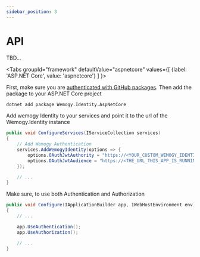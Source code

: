 ```yaml
---
sidebar_position: 3
---
```


# API

TBD...

<Tabs
	groupId="framework"
  defaultValue="aspnetcore"
  values={[
    {label: 'ASP.NET Core', value: 'aspnetcore'}
  ]
}>
<TabItem value="aspnetcore">

First, make sure you are [authenticated with GitHub packages](https://docs.github.com/en/packages/guides/configuring-dotnet-cli-for-use-with-github-packages#authenticating-to-github-packages). Then add the package to your ASP.NET Core project

```bash
dotnet add package Wemogy.Identity.AspNetCore
```

Add wemogy Identity to your services and point it to the url of the Wemogy.Identity instance

```csharp title="Startup.cs"
public void ConfigureServices(IServiceCollection services)
{
    // Add Wemogy Authentication
    services.AddWemogyIdentity(options => {
        options.OAuthJwtAuthority = "https://<YOUR_CUSTOM_WEMOGY_IDENTITY_URL>/issuer";
        options.OAuthJwtAudience = "https://<THE_URL_THIS_APP_IS_RUNNING_ON>";
    });

    // ...
}
```

Make sure, to use both Authentication and Authorization

```csharp title="Startup.cs"
public void Configure(IApplicationBuilder app, IWebHostEnvironment env)
{
    // ...

    app.UseAuthentication();
    app.UseAuthorization();

    // ...
}
```

</TabItem>
</Tabs>

